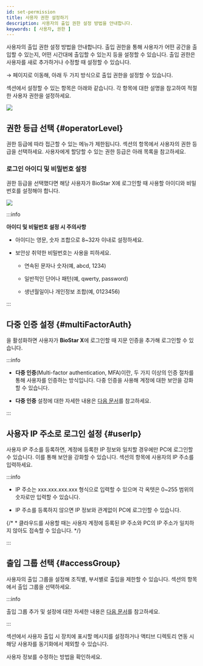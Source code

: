 ```yaml
---
id: set-permission
title: 사용자 권한 설정하기
description: 사용자의 출입 권한 설정 방법을 안내합니다.
keywords: [ 사용자, 권한 ]
---
```


사용자의 출입 권한 설정 방법을 안내합니다. 출입 권한을 통해 사용자가 어떤 공간을 출입할 수 있는지, 어떤 시간대에 출입할 수 있는지 등을 설정할 수 있습니다. 출입 권한은 사용자를 새로 추가하거나 수정할 때 설정할 수 있습니다.

<Cmd sid='shell.header.launcher' /> → <Cmd sid='shell.header.user' /> 페이지로 이동해, 아래 두 가지 방식으로 출입 권한을 설정할 수 있습니다.


<EnterUserPage />

<Cmd sid='common.permission' product='2' /> 섹션에서 설정할 수 있는 항목은 아래와 같습니다. 각 항목에 대한 설명을 참고하여 적절한 사용자 권한을 설정하세요.

<Image src='/img/biostarx-new-user-permission.png' />


## 권한 등급 선택 {#operatorLevel}

권한 등급에 따라 접근할 수 있는 메뉴가 제한됩니다. <Cmd sid='common.permission' product='2' /> 섹션의 <Cmd sid='user.bioStarOperator' product='2' /> 항목에서 사용자의 권한 등급을 선택하세요. 사용자에게 할당할 수 있는 권한 등급은 아래 목록을 참고하세요.


<AccountList />

### 로그인 아이디 및 비밀번호 설정

권한 등급을 선택했다면 해당 사용자가 BioStar X에 로그인할 때 사용할 아이디와 비밀번호를 설정해야 합니다.

<Image src='/img/biostarx-new-user-permission-set-login.png' />

:::info

**아이디 및 비밀번호 설정 시 주의사항**

- 아이디는 영문, 숫자 조합으로 8\~32자 이내로 설정하세요.

- 보안상 취약한 비밀번호는 사용을 피하세요.

  - 연속된 문자나 숫자(예, abcd, 1234)

  - 일반적인 단어나 패턴(예, qwerty, password)

  - 생년월일이나 개인정보 조합(예, 0123456)

:::

## 다중 인증 설정 {#multiFactorAuth}

<Cmd sid='team.user.permission.multiFactorAuth' />을 활성화하면 사용자가 **BioStar X**에 로그인할 때 지문 인증을 추가해 로그인할 수 있습니다.

:::info

* **다중 인증**(Multi-factor authentication, MFA)이란, 두 가지 이상의 인증 절차를 통해 사용자를 인증하는 방식입니다. 다중 인증을 사용해 계정에 대한 보안을 강화할 수 있습니다.

* **다중 인증** 설정에 대한 자세한 내용은 [다음 문서](login-with-mfa)를 참고하세요.

:::


## 사용자 IP 주소로 로그인 설정 {#userIp}

사용자 IP 주소를 등록하면, 계정에 등록한 IP 정보와 일치할 경우에만 PC에 로그인할 수 있습니다. 이를 통해 보안을 강화할 수 있습니다. <Cmd sid='common.permission' product='2' /> 섹션의 <Cmd sid='user.ip' product='2' /> 항목에 사용자의 IP 주소를 입력하세요.

:::info

* IP 주소는 xxx.xxx.xxx.xxx 형식으로 입력할 수 있으며 각 옥텟은 0~255 범위의 숫자로만 입력할 수 있습니다.

* IP 주소를 등록하지 않으면 IP 정보와 관계없이 PC에 로그인할 수 있습니다.

{/* * 클라우드를 사용할 때는 사용자 계정에 등록된 IP 주소와 PC의 IP 주소가 일치하지 않아도 접속할 수 있습니다. */}

:::


## 출입 그룹 선택 {#accessGroup}

사용자의 출입 그룹을 설정해 조직별, 부서별로 출입을 제한할 수 있습니다. <Cmd sid='common.permission' product='2' /> 섹션의 <Cmd sid='team.user.permission.accessGroup' /> 항목에서 출입 그룹을 선택하세요.

:::info

출입 그룹 추가 및 설정에 대한 자세한 내용은 [다음 문서](settings-access-control-manage-access-group)를 참고하세요.

:::

<NextStep>
<NextItem to='set-user-advanced'>

<Cmd sid='common.advanced' product='2' /> 섹션에서 사용자 출입 시 장치에 표시할 메시지를 설정하거나 액티브 디렉토리 연동 시 해당 사용자를 동기화에서 제외할 수 있습니다.

</NextItem>
<NextItem to='edit-user'>

사용자 정보를 수정하는 방법을 확인하세요.

</NextItem>
</NextStep>